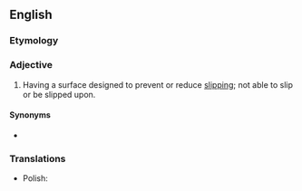 {{also|non-slip}}
==English==

===Etymology===
{{prefix|en|non|slip}}

===Adjective===
{{en-adj|-}}
# Having a surface designed to prevent or reduce [[slip]]ping; not able to slip or be slipped upon.

====Synonyms====
* {{l|en|nonskid}}

===Translations===
{{trans-top}}
{{trans-mid}}
* Polish: {{t+|pl|antypoślizgowy}}
{{trans-bottom}}